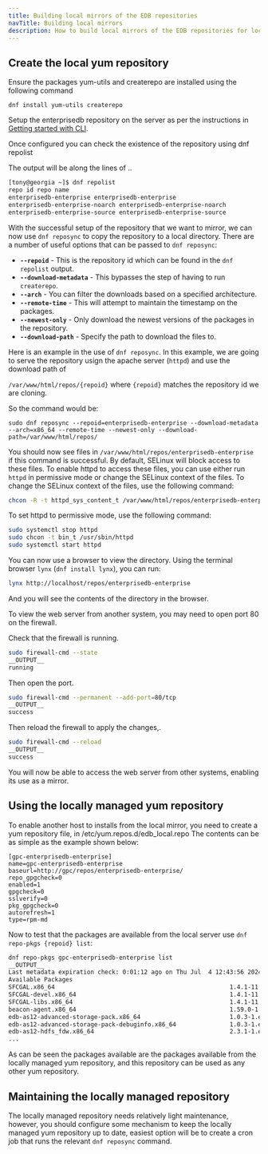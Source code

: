 ```yaml
---
title: Building local mirrors of the EDB repositories
navTitle: Building local mirrors
description: How to build local mirrors of the EDB repositories for local installations
---
```


## Create the local yum repository
Ensure the packages yum-utils and createrepo are installed using the following command

```
dnf install yum-utils createrepo
```

Setup the enterprisedb repository on the server as per the instructions in [Getting started with CLI](../getting_started/with_cli).

Once configured you can check the existence of the repository using dnf repolist

The output will be along the lines of ..

```bash
[tony@georgia ~]$ dnf repolist
repo id repo name
enterprisedb-enterprise enterprisedb-enterprise
enterprisedb-enterprise-noarch enterprisedb-enterprise-noarch
enterprisedb-enterprise-source enterprisedb-enterprise-source
```

With the successful setup of the repository that we want to mirror, we can now use `dnf reposync` to copy the repository to a local directory. There are a number of useful options that can be passed to `dnf reposync`:

* **`--repoid`** - This is the repository id which can be found in the `dnf repolist` output.
* **`--download-metadata`** - This bypasses the step of having to run `createrepo`.
* **`--arch`** - You can filter the downloads based on a specified architecture.
* **`--remote-time`** - This will attempt to maintain the timestamp on the packages. 
* **`--newest-only`** - Only download the newest versions of the packages in the repository.
* **`--download-path`** - Specify the path to download the files to.

Here is an example in the use of `dnf reposync`. In this example, we are going to serve the repository usign the apache server (`httpd`) and use the download path of

`/var/www/html/repos/{repoid}` where `{repoid}` matches the repository id we are cloning.

So the command would be:

```
sudo dnf reposync --repoid=enterprisedb-enterprise --download-metadata --arch=x86_64 --remote-time --newest-only --download-path=/var/www/html/repos/
```

You should now see files in `/var/www/html/repos/enterprisedb-enterprise` if this command is successful. By default, SELinux will block access to these files. To enable httpd to access these files, you can use either run `httpd` in permissive mode or change the SELinux context of the files. To change the SELinux context of the files, use the following command:

```bash
chcon -R -t httpd_sys_content_t /var/www/html/repos/enterprisedb-enterprise
```

To set httpd to permissive mode, use the following command:

```bash
sudo systemctl stop httpd
sudo chcon -t bin_t /usr/sbin/httpd
sudo systemctl start httpd
```

You can now use a browser to view the directory. Using the terminal browser `lynx` (`dnf install lynx`), you can run:

```bash
lynx http://localhost/repos/enterprisedb-enterprise
```

And you will see the contents of the directory in the browser.

To view the web server from another system, you may need to open port 80 on the firewall.

Check that the firewall is running.

```bash
sudo firewall-cmd --state
__OUTPUT__
running
```

Then open the port.

```bash
sudo firewall-cmd --permanent --add-port=80/tcp
__OUTPUT__
success
```

Then reload the firewall to apply the changes,.
```bash
sudo firewall-cmd --reload
__OUTPUT__
success
```

You will now be able to access the web server from other systems, enabling its use as a mirror.

## Using the locally managed yum repository

To enable another host to installs from the local mirror, you need to create a yum repository file, in /etc/yum.repos.d/edb_local.repo The contents can be as simple as the example shown below:

```
[gpc-enterprisedb-enterprise]
name=gpc-enterprisedb-enterprise
baseurl=http://gpc/repos/enterprisedb-enterprise/
repo_gpgcheck=0
enabled=1
gpgcheck=0
sslverify=0
pkg_gpgcheck=0
autorefresh=1
type=rpm-md
```

Now to test that the packages are available from the local server use `dnf repo-pkgs {repoid} list`:

```bash
dnf repo-pkgs gpc-enterprisedb-enterprise list
__OUTPUT__
Last metadata expiration check: 0:01:12 ago on Thu Jul  4 12:43:56 2024.
Available Packages
SFCGAL.x86_64                                                 1.4.1-11.rhel9      gpc-enterprisedb-enterprise
SFCGAL-devel.x86_64                                           1.4.1-11.rhel9      gpc-enterprisedb-enterprise
SFCGAL-libs.x86_64                                            1.4.1-11.rhel9      gpc-enterprisedb-enterprise
beacon-agent.x86_64                                           1.59.0-1            gpc-enterprisedb-enterprise
edb-as12-advanced-storage-pack.x86_64                         1.0.3-1.el9         gpc-enterprisedb-enterprise
edb-as12-advanced-storage-pack-debuginfo.x86_64               1.0.3-1.el9         gpc-enterprisedb-enterprise
edb-as12-hdfs_fdw.x86_64                                      2.3.1-1.el9         gpc-enterprisedb-enterprise
...
```

As can be seen the packages available are the packages available from the locally managed yum repository, and this repository can be used as any other yum repository.

## Maintaining the locally managed repository

The locally managed repository needs relatively light maintenance, however, you should configure some mechanism to keep the locally managed yum repository up to date, easiest option will be to create a cron job that runs the relevant `dnf reposync` command.


